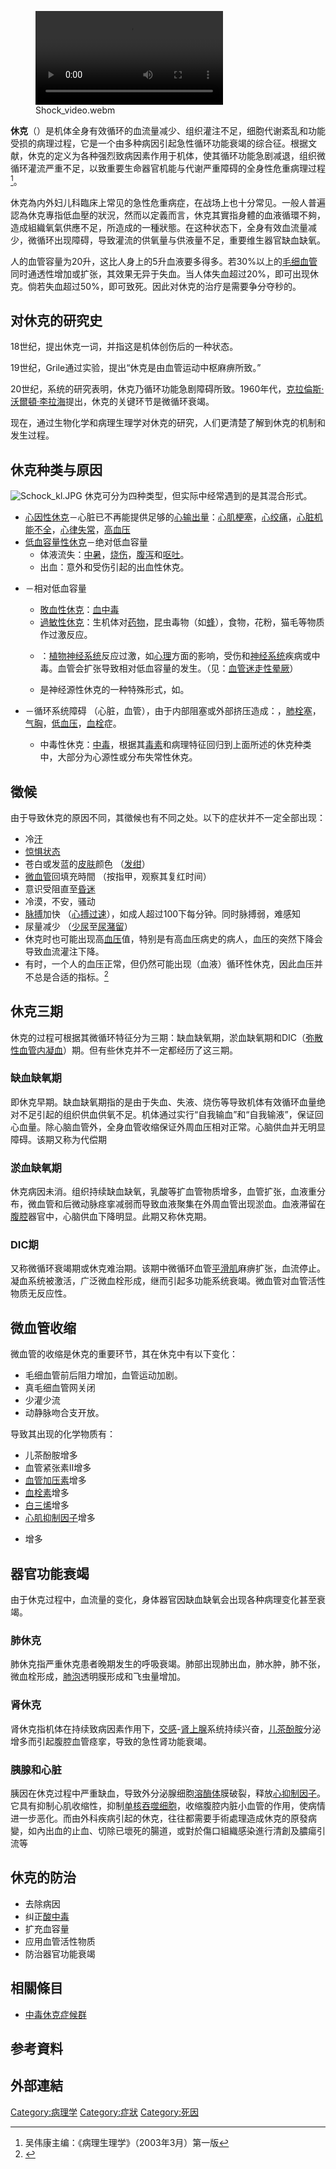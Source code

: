 {{refimprove|time=2019-02-19T13:56:04+00:00}}
{{NoteTA|G1=ME}}
{{Medical}}
[[File:Shock_video.webm|thumb]]

'''休克'''（{{lang-en|Shock}}）是机体全身有效循环的血流量减少、组织灌注不足，细胞代谢紊乱和功能受损的病理过程，它是一个由多种病因引起急性循环功能衰竭的综合征。根据文献，休克的定义为各种强烈致病因素作用于机体，使其循环功能急剧减退，组织微循环灌流严重不足，以致重要生命器官机能与代谢严重障碍的全身性危重病理过程<ref>吴伟康主编：《病理生理学》（2003年3月）第一版</ref>。

休克為内外妇儿科臨床上常见的急性危重病症，在战场上也十分常见。一般人普遍認為休克專指低血壓的狀況，然而以定義而言，休克其實指身體的血液循環不夠，造成組織氧氣供應不足，所造成的一種狀態。在这种状态下，全身有效血流量减少，微循环出现障碍，导致灌流的供氧量与供液量不足，重要维生器官缺血缺氧。

人的血管容量为20升，这比人身上的5升血液要多得多。若30%以上的[[毛细血管|毛细血管]]同时通透性增加或扩张，其效果无异于失血。当人体失血超过20%，即可出现休克。倘若失血超过50%，即可致死。因此对休克的治疗是需要争分夺秒的。

== 对休克的研究史 ==
18世纪，{{tsl|fr|Henri Francois Le Dran}}提出休克一词，并指这是机体创伤后的一种状态。

19世纪，Grile通过实验，提出“休克是由血管运动中枢麻痹所致。”

20世纪，系统的研究表明，休克乃循环功能急剧障碍所致。1960年代，[[克拉倫斯·沃爾頓·李拉海|克拉倫斯·沃爾頓·李拉海]]提出，休克的关键环节是微循环衰竭。

现在，通过生物化学和病理生理学对休克的研究，人们更清楚了解到休克的机制和发生过程。

== 休克种类与原因 ==
[[File:Schock_kl.JPG|thumb]]
休克可分为四种类型，但实际中经常遇到的是其混合形式。

* [[心因性休克|心因性休克]]－心脏已不再能提供足够的[[心输出量|心输出量]]：[[心肌梗塞|心肌梗塞]]，[[心绞痛|心绞痛]]，[[心脏机能不全|心脏机能不全]]，[[心律失常|心律失常]]，[[高血压|高血压]]
* [[低血容量性休克|低血容量性休克]]－绝对低血容量
**体液流失：[[中暑|中暑]]，[[烧伤|烧伤]]，[[腹泻|腹泻]]和[[呕吐|呕吐]]。
**出血：意外和受伤引起的出血性休克。
* {{le|血液分布失常性休克|Distributive shock}}－相对低血容量<!--，由[[血管舒張|血管舒張]]{{le|血管痉挛|Vasospasm}}引起-->
** [[敗血性休克|敗血性休克]]：[[血中毒|血中毒]]
** [[過敏性休克|過敏性休克]]：生机体对[[药物|药物]]，昆虫毒物（如[[蜂|蜂]]），食物，花粉，猫毛等物质作过激反应。
** {{le|神经源性休克|Neurogenic shock}}：[[植物神经系统|植物神经系统]]反应过激，如[[心理|心理]]方面的影响，受伤和[[神经系统|神经系统]]疾病或中毒。血管会扩张导致相对低血容量的发生。（见：[[血管迷走性晕厥|血管迷走性晕厥]]）
** {{le|脊髓休克|Spinal shock}}是神经源性休克的一种特殊形式，如{{le|截瘫|Paraplegia}}。
* {{le|血液阻塞性休克|Obstructive shock}}－循环系统障碍 （心脏，血管），由于内部阻塞或外部挤压造成：{{le|心包积液|Pericardial effusion}}，[[肺栓塞|肺栓塞]]，[[气胸|气胸]]，[[低血压|低血压]]，[[血栓|血栓]]症。
**中毒性休克：[[中毒|中毒]]，根据其[[毒素|毒素]]和病理特征回归到上面所述的休克种类中，大部分为心源性或分布失常性休克。

== 徵候 ==
由于导致休克的原因不同，其徵候也有不同之处。以下的症状并不一定全部出现：
*冷[[汗液|汗]]
*[[恐惧#恐惧的反应|惊惧状态]]
*苍白或发蓝的[[皮肤|皮肤]]颜色 （[[发绀|发绀]]）
*[[微血管|微血管]]回填充時間 （按指甲，观察其复红时间）
*意识受阻直至[[昏迷|昏迷]]
*冷漠，不安，骚动
* [[脉搏|脉搏]]加快 （[[心搏过速|心搏过速]]），如成人超过100下每分钟。同时脉搏弱，难感知
*尿量减少 （[[少尿|少尿]]至[[尿潴留|尿潴留]]）
*休克时也可能出现高[[血压|血压]]值，特别是有高血压病史的病人，血压的突然下降会导致血流灌注下降。
*有时，一个人的血压正常，但仍然可能出现（血液）循环性休克，因此血压并不总是合适的指标。<ref name=Guyton>{{cite book |last1=Guyton |first1=Arthur |last2=Hall |first2=John |editor1-first=Rebecca |editor1-last=Gruliow |title=Textbook of Medical Physiology |url=https://archive.org/details/textbookmedicalp09guyt |edition=11th |year=2006 |publisher=Elsevier Inc. |location=Philadelphia, Pennsylvania |isbn=0-7216-0240-1 |pages=[https://archive.org/details/textbookmedicalp09guyt/page/n313 278]–288  |chapter=Chapter 24: Circulatory Shock and Physiology of Its Treatment}}</ref>

== 休克三期 ==
休克的过程可根据其微循环特征分为三期：缺血缺氧期，淤血缺氧期和DIC（[[弥散性血管内凝血|弥散性血管内凝血]]）期。但有些休克并不一定都经历了这三期。

=== 缺血缺氧期 ===
即休克早期。缺血缺氧期指的是由于失血、失液、烧伤等导致机体有效循环血量绝对不足引起的组织供血供氧不足。机体通过实行“自我输血”和“自我输液”，保证回心血量。除心脑血管外，全身血管收缩保证外周血压相对正常。心脑供血并无明显障碍。该期又称为代偿期

=== 淤血缺氧期 ===
休克病因未消。组织持续缺血缺氧，乳酸等扩血管物质增多，血管扩张，血液重分布，微血管和后微动脉痉挛减弱而导致血液聚集在外周血管出现淤血。血液滞留在[[腹腔|腹腔]]器官中，心脑供血下降明显。此期又称休克期。

=== DIC期 ===
又称微循环衰竭期或休克难治期。该期中微循环血管[[平滑肌|平滑肌]]麻痹扩张，血流停止。凝血系统被激活，广泛微血栓形成，继而引起多功能系统衰竭。微血管对血管活性物质无反应性。

== 微血管收缩 ==
微血管的收缩是休克的重要环节，其在休克中有以下变化：

*毛细血管前后阻力增加，血管运动加剧。
*真毛细血管网关闭
*少灌少流
*动静脉吻合支开放。

导致其出现的化学物质有：
*儿茶酚胺增多
*血管紧张素II增多
* [[血管加压素|血管加压素]]增多
* [[血栓素|血栓素]]增多
* [[白三烯|白三烯]]增多
* [[心肌抑制因子|心肌抑制因子]]增多
* {{le|内皮素|Endothelin}}增多

== 器官功能衰竭 ==
由于休克过程中，血流量的变化，身体器官因缺血缺氧会出现各种病理变化甚至衰竭。

=== 肺休克 ===
肺休克指严重休克患者晚期发生的呼吸衰竭。肺部出现肺出血，肺水肿，肺不张，微血栓形成，[[肺泡|肺泡]]透明膜形成和飞虫量增加。

=== 肾休克 ===
肾休克指机体在持续致病因素作用下，[[交感神经|交感]]-[[肾上腺|肾上腺]]系统持续兴奋，[[儿茶酚胺|儿茶酚胺]]分泌增多而引起腹腔血管痉挛，导致的急性肾功能衰竭。

=== 胰腺和心脏 ===
胰因在休克过程中严重缺血，导致外分泌腺细胞[[溶酶体|溶酶体]]膜破裂，释放[[心抑制因子|心抑制因子]]。它具有抑制心肌收缩性，抑制[[单核细胞|单核]][[吞噬细胞|吞噬细胞]]，收缩腹腔内脏小血管的作用，使病情进一步恶化。而由外科疾病引起的休克，往往都需要手術處理造成休克的原發病變，如內出血的止血、切除已壞死的腸道，或對於傷口組織感染進行清創及膿瘍引流等

== 休克的防治 ==
*去除病因
*纠正[[酸中毒|酸中毒]]
*扩充血容量
*应用血管活性物质
*防治器官功能衰竭

==相關條目==
*[[中毒休克症候群|中毒休克症候群]]

== 参考資料 ==
{{Reflist}}

== 外部連結 ==

{{Medical resources
| meshName        = Shock
| meshNumber      = D012769
|  ICD10           = {{ICD10|R|57| |r|50}} 
|  ICD9            = {{ICD9|785.50}} 
|  DiseasesDB      = 12013 
|  eMedicineSubj   = emerg 
|  eMedicineTopic  = 531 
|  eMedicine_mult  = {{eMedicine2|med|285}} {{eMedicine2|emerg|533}} 
|  MedlinePlus     = 000039 
}}
{{重症醫學}}
{{Cardiovascular system symptoms and signs}}
{{Authority control}}

[[Category:病理学|Category:病理学]]
[[Category:症狀|Category:症狀]]
[[Category:死因|Category:死因]]